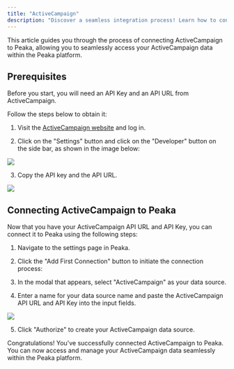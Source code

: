 ```yaml
---
title: "ActiveCampaign"
description: "Discover a seamless integration process! Learn how to connect ActiveCampaign to Peaka effortlessly for streamlined transactions."
---
```


This article guides you through the process of connecting ActiveCampaign to Peaka, allowing you to seamlessly access your ActiveCampaign data within the Peaka platform.

## Prerequisites

Before you start, you will need an API Key and an API URL from ActiveCampaign.

Follow the steps below to obtain it:

1. Visit the [ActiveCampaign website](https://www.activecampaign.com/) and log in.

2. Click on the "Settings" button and click on the "Developer" button on the side bar, as shown in the image below:

<img src="https://cdn.peaka.com/integrations/active-campaign-1.png" />

3. Copy the API key and the API URL.

<img src="https://cdn.peaka.com/integrations/active-campaign-2.png" />

## Connecting ActiveCampaign to Peaka

Now that you have your ActiveCampaign API URL and API Key, you can connect it to Peaka using the following steps:

1. Navigate to the settings page in Peaka.

2. Click the "Add First Connection" button to initiate the connection process:

3. In the modal that appears, select "ActiveCampaign" as your data source.

4. Enter a name for your data source name and paste the ActiveCampaign API URL and API Key into the input fields.

<img src="https://cdn.peaka.com/integrations/active-campaign-3.png" />

5. Click "Authorize" to create your ActiveCampaign data source.

Congratulations! You've successfully connected ActiveCampaign to Peaka. You can now access and manage your ActiveCampaign data seamlessly within the Peaka platform.

